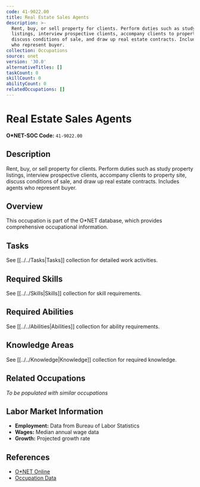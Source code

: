 ```yaml
---
code: 41-9022.00
title: Real Estate Sales Agents
description: >-
  Rent, buy, or sell property for clients. Perform duties such as study property
  listings, interview prospective clients, accompany clients to property site,
  discuss conditions of sale, and draw up real estate contracts. Includes agents
  who represent buyer.
collection: Occupations
source: onet
version: '30.0'
alternativeTitles: []
taskCount: 0
skillCount: 0
abilityCount: 0
relatedOccupations: []
---
```

# Real Estate Sales Agents

**O*NET-SOC Code:** `41-9022.00`

## Description

Rent, buy, or sell property for clients. Perform duties such as study property listings, interview prospective clients, accompany clients to property site, discuss conditions of sale, and draw up real estate contracts. Includes agents who represent buyer.

## Overview

This occupation is part of the O*NET database, which provides comprehensive occupational information.

## Tasks

See [[../../Tasks|Tasks]] collection for detailed work activities.

## Required Skills

See [[../../Skills|Skills]] collection for skill requirements.

## Required Abilities

See [[../../Abilities|Abilities]] collection for ability requirements.

## Knowledge Areas

See [[../../Knowledge|Knowledge]] collection for required knowledge.

## Related Occupations

*To be populated with similar occupations*

## Labor Market Information

- **Employment:** Data from Bureau of Labor Statistics
- **Wages:** Median annual wage data
- **Growth:** Projected growth rate

## References

- [O*NET Online](https://www.onetonline.org/link/summary/41-9022.00)
- [Occupation Data](https://www.onetcenter.org/)
